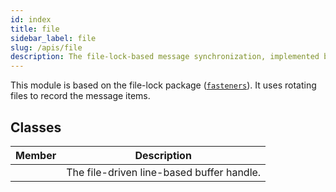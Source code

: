 ```yaml
---
id: index
title: file
sidebar_label: file
slug: /apis/file
description: The file-lock-based message synchronization, implemented based on fasteners.
---
```




<APITopBar type="module" source="file" />

This module is based on the file-lock package ([`fasteners`<IconExternalLink/>][link-fasteners]). It uses rotating files to record the message items.

## Classes

|                                          Member                                          | <center>Description</center>              |
| :--------------------------------------------------------------------------------------: | :---------------------------------------- |
| [<IconObjType type="class" hasText={true} text="LineFileBuffer"/>](./LineFileBuffer.mdx) | The file-driven line-based buffer handle. |

[link-fasteners]: https://fasteners.readthedocs.io/en/latest/
